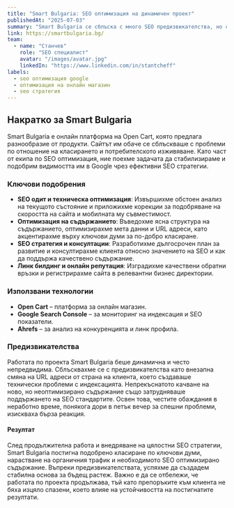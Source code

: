 ```yaml
---
title: "Smart Bulgaria: SEO оптимизация на динамичен проект"
publishedAt: "2025-07-03"
summary: "Smart Bulgaria се сблъска с много SEO предизвикателства, но с правилната стратегия и постоянна оптимизация нещата се получиха."
link: https://smartbulgaria.bg/
team:
  - name: "Станчев"
    role: "SEO специалист"
    avatar: "/images/avatar.jpg"
    linkedIn: "https://www.linkedin.com/in/stantcheff"
labels:
  - seo оптимизация google
  - оптимизация на онлайн магазин
  - seo стратегия
---
```


<section>
  <h2>Накратко за Smart Bulgaria</h2>

  <p>
    Smart Bulgaria е онлайн платформа на Open Cart, която предлага разнообразие от продукти. Сайтът им обаче се сблъскваше с проблеми по отношение на класирането и потребителското изживяване. Като част от екипа по SEO оптимизация, ние поехме задачата да стабилизираме и подобрим видимостта им в Google чрез ефективни SEO стратегии.
  </p>

  <h3>Ключови подобрения</h3>

  <ul>
    <li>
      <strong>SEO одит и техническа оптимизация</strong>: Извършихме обстоен анализ на текущото състояние и приложихме корекции за подобряване на скоростта на сайта и мобилната му съвместимост.
    </li>
    <li>
      <strong>Оптимизация на съдържанието</strong>: Въведохме ясна структура на съдържанието, оптимизирахме мета данни и URL адреси, като акцентирахме върху ключови думи за по-добро класиране.
    </li>
    <li>
      <strong>SEO стратегия и консултации</strong>: Разработихме дългосрочен план за развитие и консултирахме клиента относно значението на SEO и как да поддържа качествено съдържание.
    </li>
    <li>
      <strong>Линк билдинг и онлайн репутация</strong>: Изградихме качествени обратни връзки и регистрирахме сайта в релевантни бизнес директории.
    </li>
  </ul>

  <h3>Използвани технологии</h3>

  <ul>
    <li><strong>Open Cart</strong> – платформа за онлайн магазин.</li>
    <li><strong>Google Search Console</strong> – за мониторинг на индексация и SEO показатели.</li>
    <li><strong>Ahrefs</strong> – за анализ на конкуренцията и линк профила.</li>
  </ul>

  <h3>Предизвикателства</h3>

  <p>
    Работата по проекта Smart Bulgaria беше динамична и често непредвидима. Сблъсквахме се с предизвикателства като внезапна смяна на URL адреси от страна на клиента, което създаваше технически проблеми с индексацията. Непрекъснатото качване на ново, но неоптимизирано съдържание също затрудняваше поддържането на SEO стандартите. Освен това, честите обаждания в неработно време, понякога дори в петък вечер за спешни проблеми, изискваха бърза реакция.
  </p>

  <h4>Резултат</h4>

  <p>
    След продължителна работа и внедряване на цялостни SEO стратегии, Smart Bulgaria постигна подобрено класиране по ключови думи, нарастване на органичния трафик и необходимото SEO оптимизирано съдържание. Въпреки предизвикателствата, успяхме да създадем стабилна основа за бъдещ растеж. Важно е да се отбележи, че работата по проекта продължава, тъй като препоръките към клиента не бяха изцяло спазени, което влияе на устойчивостта на постигнатите резултати.
  </p>
</section>

